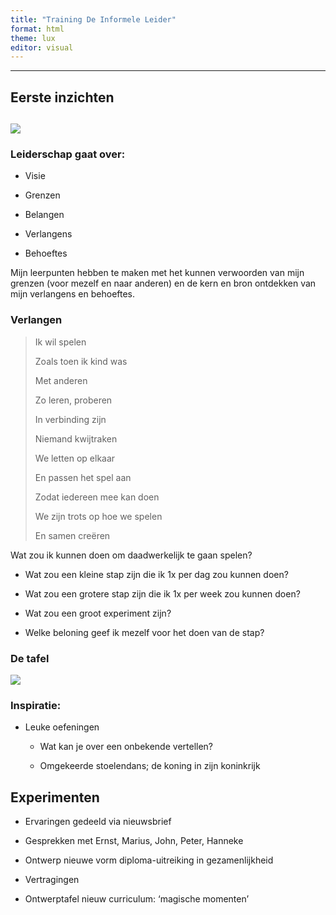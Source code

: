 ```yaml
---
title: "Training De Informele Leider"
format: html
theme: lux
editor: visual
---
```


------------------------------------------------------------------------

## Eerste inzichten

## ![](storing.png)

### Leiderschap gaat over:

-   Visie

-   Grenzen

-   Belangen

-   Verlangens

-   Behoeftes

Mijn leerpunten hebben te maken met het kunnen verwoorden van mijn grenzen (voor mezelf en naar anderen) en de kern en bron ontdekken van mijn verlangens en behoeftes.

### 

### Verlangen

> Ik wil spelen
>
> Zoals toen ik kind was
>
> Met anderen
>
> Zo leren, proberen
>
> In verbinding zijn
>
> Niemand kwijtraken
>
> We letten op elkaar
>
> En passen het spel aan
>
> Zodat iedereen mee kan doen
>
> We zijn trots op hoe we spelen
>
> En samen creëren

Wat zou ik kunnen doen om daadwerkelijk te gaan spelen?

-   Wat zou een kleine stap zijn die ik 1x per dag zou kunnen doen?

-   Wat zou een grotere stap zijn die ik 1x per week zou kunnen doen?

-   Wat zou een groot experiment zijn?

-   Welke beloning geef ik mezelf voor het doen van de stap?

### De tafel

![](tafel.png)

### Inspiratie:

-   Leuke oefeningen

    -   Wat kan je over een onbekende vertellen?

    -   Omgekeerde stoelendans; de koning in zijn koninkrijk

## Experimenten

-   Ervaringen gedeeld via nieuwsbrief

-   Gesprekken met Ernst, Marius, John, Peter, Hanneke

-   Ontwerp nieuwe vorm diploma-uitreiking in gezamenlijkheid

-   Vertragingen

-   Ontwerptafel nieuw curriculum: 'magische momenten'
